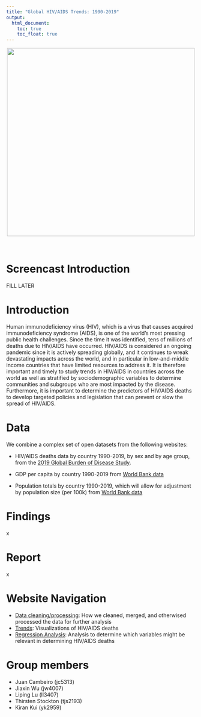 ```yaml
---
title: "Global HIV/AIDS Trends: 1990-2019"
output: 
  html_document:
    toc: true
    toc_float: true
---  
```


<center>

![](images/hiv.jpg){width=500px}
</center>

<br>

# Screencast Introduction

FILL LATER

# Introduction

Human immunodeficiency virus (HIV), which is a virus that causes acquired immunodeficiency syndrome (AIDS), is one of the world’s most pressing public health challenges. Since the time it was identified, tens of millions of deaths due to HIV/AIDS have occurred. HIV/AIDS is considered an ongoing pandemic since it is actively spreading globally, and it continues to wreak devastating impacts across the world, and in particular in low-and-middle income countries that have limited resources to address it. It is therefore important and timely to study trends in HIV/AIDS in countries across the world as well as stratified by sociodemographic variables to determine communities and subgroups who are most impacted by the disease. Furthermore, it is important to determine the predictors of HIV/AIDS deaths to develop targeted policies and legislation that can prevent or slow the spread of HIV/AIDS.

# Data

We combine a complex set of open datasets from the following websites:

* HIV/AIDS deaths data by country 1990-2019, by sex and by age group, from the [2019 Global Burden of Disease Study](https://vizhub.healthdata.org/gbd-results/?params=gbd-api-2019-public/c896c16b3ce69e85653c71c75e780f64). 

* GDP per capita by country 1990-2019 from [World Bank data](https://data.worldbank.org/indicator/NY.GDP.PCAP.CD?end=2019&start=1990) 

* Population totals by country 1990-2019, which will allow for adjustment by population size (per 100k) from [World Bank data](https://data.worldbank.org/indicator/SP.POP.TOTL) 


# Findings

x

# Report

x


# Website Navigation
* [Data cleaning/processing](data.html): How we cleaned, merged, and otherwised processed the data for further analysis
* [Trends](trends.html): Visualizations of HIV/AIDS deaths
* [Regression Analysis](regression.html): Analysis to determine which variables might be relevant in determining HIV/AIDS deaths

# Group members
* Juan Cambeiro (jc5313)
* Jiaxin Wu (jw4007) 
* Liping Lu (ll3407)
* Thirsten Stockton (tjs2193)
* Kiran Kui (yk2959)


